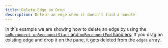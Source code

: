 ```yaml
---
title: Delete Edge on Drop
description: Delete an edge when it doesn't find a handle
---
```


In this example we are showing how to delete an edge by using the [`onReconnect`, `onReconnectStart` and `onReconnectEnd` handlers](/api-reference/react-flow#onReconnect). If you drag an existing edge and drop it on the pane, it gets deleted from the `edges` array.

<RemoteCodeViewer
  route="examples/edges/delete-edge-on-drop"
  framework="react"
/>
